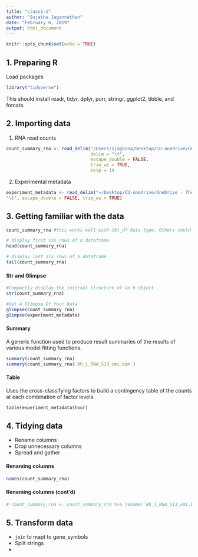 ```yaml
---
title: "class1-d"
author: "Sujatha Jagannathan"
date: "February 6, 2019"
output: html_document
---
```


```r
knitr::opts_chunk$set(echo = TRUE)
```

## 1. Preparing R
Load packages  
```r
library("tidyverse")
```
This should install readr, tidyr, dplyr, purr, stringr, ggplot2, tibble, and forcats.

## 2. Importing data
1. RNA read counts  
```r
count_summary_rna <- read_delim("/Users/sjaganna/Desktop/CU-onedrive/OneDrive - The University of Colorado Denver/08-teaching/2018_MOLB7910/1-class1/data/count_summary_rna.tsv", 
                                delim = "\t", 
                                escape_double = FALSE, 
                                trim_ws = TRUE, 
                                skip = 1)
```

2. Experimental metadata
```r
experiment_metadata <- read_delim("~/Desktop/CU-onedrive/OneDrive - The University of Colorado Denver/08-teaching/molb7910/1-class1/data/experiment-metadata.txt",
"\t", escape_double = FALSE, trim_ws = TRUE)
```

## 3. Getting familiar with the data

```r
count_summary_rna #this works well with tbl_df data type. Others could take a LONG time  

# display first six rows of a dataframe
head(count_summary_rna) 

# display last six rows of a dataframe
tail(count_summary_rna)  
```

#### Str and Glimpse
```r
#Compactly display the internal structure of an R object
str(count_summary_rna)

#Get A Glimpse Of Your Data
glimpse(count_summary_rna)
glimpse(experiment_metadata)
```

#### Summary

A generic function used to produce result summaries of the results of various model fitting functions.
```r
summary(count_summary_rna)
summary(count_summary_rna$`0h_1_RNA_S13_umi.bam`)
```

#### Table
Uses the cross-classifying factors to build a contingency table of the counts at each combination of factor levels.
```r
table(experiment_metadata$hour)
```

## 4. Tidying data

- Rename columns
- Drop unnecessary columns
- Spread and gather

#### Renaming columns
```r
names(count_summary_rna)
```

#### Renaming columns (cont'd)
```r
# count_summary_rna <- count_summary_rna %>% rename(`0h_1_RNA_S13_umi.bam`, hour1_rep1)
```

## 5. Transform data

- `join` to mapt to gene_symbols
- Split strings
- 